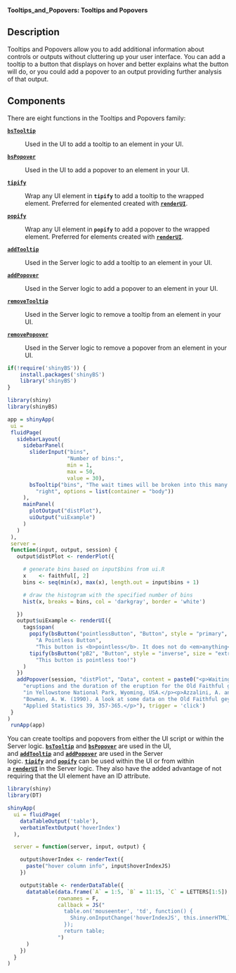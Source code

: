 **Tooltips_and_Popovers: Tooltips and Popovers**

## **Description**

Tooltips and Popovers allow you to add additional information about controls or outputs without cluttering up your user interface. You can add a tooltip to a button that displays on hover and better explains what the button will do, or you could add a popover to an output providing further analysis of that output.

## **Components**

There are eight functions in the Tooltips and Popovers family:

[**`bsTooltip`**](https://www.rdocumentation.org/link/bsTooltip?package=shinyBS&version=0.61.1)

:   Used in the UI to add a tooltip to an element in your UI.

[**`bsPopover`**](https://www.rdocumentation.org/link/bsPopover?package=shinyBS&version=0.61.1)

:   Used in the UI to add a popover to an element in your UI.

[**`tipify`**](https://www.rdocumentation.org/link/tipify?package=shinyBS&version=0.61.1)

:   Wrap any UI element in **`tipify`** to add a tooltip to the wrapped element. Preferred for elemented created with [**`renderUI`**](https://www.rdocumentation.org/link/renderUI?package=shinyBS&version=0.61.1).

[**`popify`**](https://www.rdocumentation.org/link/popify?package=shinyBS&version=0.61.1)

:   Wrap any UI element in **`popify`** to add a popover to the wrapped element. Preferred for elements created with [**`renderUI`**](https://www.rdocumentation.org/link/renderUI?package=shinyBS&version=0.61.1).

[**`addTooltip`**](https://www.rdocumentation.org/link/addTooltip?package=shinyBS&version=0.61.1)

:   Used in the Server logic to add a tooltip to an element in your UI.

[**`addPopover`**](https://www.rdocumentation.org/link/addPopover?package=shinyBS&version=0.61.1)

:   Used in the Server logic to add a popover to an element in your UI.

[**`removeTooltip`**](https://www.rdocumentation.org/link/removeTooltip?package=shinyBS&version=0.61.1)

:   Used in the Server logic to remove a tooltip from an element in your UI.

[**`removePopover`**](https://www.rdocumentation.org/link/removePopover?package=shinyBS&version=0.61.1)

:   Used in the Server logic to remove a popover from an element in your UI.

```r
if(!require('shinyBS')) {
    install.packages('shinyBS')
    library('shinyBS')
}
```

```r
library(shiny)
library(shinyBS)

app = shinyApp(
 ui =
 fluidPage(
   sidebarLayout(
     sidebarPanel(
       sliderInput("bins",
                   "Number of bins:",
                   min = 1,
                   max = 50,
                   value = 30),
       bsTooltip("bins", "The wait times will be broken into this many equally spaced bins",
         "right", options = list(container = "body"))
     ),
     mainPanel(
       plotOutput("distPlot"),
       uiOutput("uiExample")
     )
   )
 ),
 server =
 function(input, output, session) {
   output$distPlot <- renderPlot({

     # generate bins based on input$bins from ui.R
     x    <- faithful[, 2]
     bins <- seq(min(x), max(x), length.out = input$bins + 1)

     # draw the histogram with the specified number of bins
     hist(x, breaks = bins, col = 'darkgray', border = 'white')

   })
   output$uiExample <- renderUI({
     tags$span(
       popify(bsButton("pointlessButton", "Button", style = "primary", size = "large"),
         "A Pointless Button",
         "This button is <b>pointless</b>. It does not do <em>anything</em>!"),
       tipify(bsButton("pB2", "Button", style = "inverse", size = "extra-small"),
         "This button is pointless too!")
     )
   })
   addPopover(session, "distPlot", "Data", content = paste0("<p>Waiting time between ",
     "eruptions and the duration of the eruption for the Old Faithful geyser ",
     "in Yellowstone National Park, Wyoming, USA.</p><p>Azzalini, A. and ",
     "Bowman, A. W. (1990). A look at some data on the Old Faithful geyser. ",
     "Applied Statistics 39, 357-365.</p>"), trigger = 'click')
 }
)
 runApp(app)

```

You can create tooltips and popovers from either the UI script or within the Server logic. [**`bsTooltip`**](https://www.rdocumentation.org/link/bsTooltip?package=shinyBS&version=0.61.1) and [**`bsPopover`**](https://www.rdocumentation.org/link/bsPopover?package=shinyBS&version=0.61.1) are used in the UI, and [**`addTooltip`**](https://www.rdocumentation.org/link/addTooltip?package=shinyBS&version=0.61.1) and [**`addPopover`**](https://www.rdocumentation.org/link/addPopover?package=shinyBS&version=0.61.1) are used in the Server logic. [**`tipify`**](https://www.rdocumentation.org/link/tipify?package=shinyBS&version=0.61.1) and [**`popify`**](https://www.rdocumentation.org/link/popify?package=shinyBS&version=0.61.1) can be used within the UI or from within a [**`renderUI`**](https://www.rdocumentation.org/link/renderUI?package=shinyBS&version=0.61.1) in the Server logic. They also have the added advantage of not requiring that the UI element have an ID attribute.

```r
library(shiny)
library(DT)

shinyApp(
  ui = fluidPage(
    dataTableOutput('table'),
    verbatimTextOutput('hoverIndex')
  ),

  server = function(server, input, output) {

    output$hoverIndex <- renderText({
      paste("hover column info", input$hoverIndexJS)
    })

    output$table <- renderDataTable({
      datatable(data.frame(`A` = 1:5, `B` = 11:15, `C` = LETTERS[1:5]),
                rownames = F,
                callback = JS("
                  table.on('mouseenter', 'td', function() {
                    Shiny.onInputChange('hoverIndexJS', this.innerHTML);
                  });
                  return table;
                ")
      )
    })
  }
)
```
